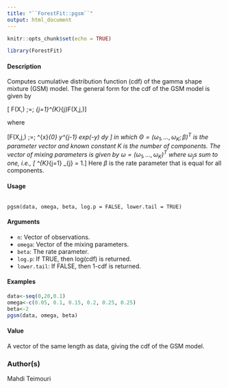 ---
title: "``ForestFit::pgsm``"
output: html_document
---

```{r setup, include=FALSE}
knitr::opts_chunk$set(echo = TRUE)

library(ForestFit)
```


#### Description

Computes cumulative distribution function (cdf) of the gamma shape mixture (GSM) model. The
general form for the cdf of the GSM model is given by


\[ F(X,\Theta) \;=\; \sum_{j=1}^{K}\omega_{j}F(X,j,\beta)\]

where


\[F(X,j,\beta) \;=\; \int^{x}_{0} \frac{\beta^{j}}{\Gamma(j)} y^{j-1} exp(-\beta y) dy \]
in which $\Theta  = (\omega_{1}, \ldots, \omega_{K}; \beta)^T$ is the parameter vector and known constant K is the number of
components. The vector of mixing parameters is given by $\omega = (\omega_{1}, \ldots, \omega_{K})^T$ where $\omega_{j}s$ sum to
one, i.e.,
\[ \sum^{K}_{j=1} \omega_{j} = 1.\] Here $\beta$ is the rate parameter that is equal for all components.


#### Usage

<pre><code>
pgsm(data, omega, beta, log.p = FALSE, lower.tail = TRUE)
</code></pre>
 
#### Arguments

* ``n``: Vector of observations.
* ``omega``: Vector of the mixing parameters.
* ``beta``: The rate parameter.
* ``log.p``: If TRUE, then log(cdf) is returned.
* ``lower.tail``: If FALSE, then 1-cdf is returned.



#### Examples
```{r}

data<-seq(0,20,0.1)
omega<-c(0.05, 0.1, 0.15, 0.2, 0.25, 0.25)
beta<-2
pgsm(data, omega, beta)
```


#### Value

A vector of the same length as data, giving the cdf of the GSM model.

### Author(s)
Mahdi Teimouri